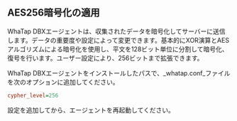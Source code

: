 ## AES256暗号化の適用

WhaTap DBXエージェントは、収集されたデータを暗号化してサーバーに送信します。データの重要度や設定によって変更できます。基本的にXOR演算とAESアルゴリズムによる暗号化を使用し、平文を128ビット単位に分割して暗号化、復号を行います。ユーザー設定により、256ビットまで拡張できます。

WhaTap DBXエージェントをインストールしたパスで、_whatap.conf_ファイルを次のオプションに追加してください。

```ini title='whatap.conf' {3} showLineNumbers
cypher_level=256
```

設定を追加してから、エージェントを再起動してください。
